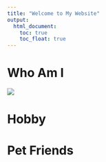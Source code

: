 ```yaml
---
title: "Welcome to My Website"
output: 
  html_document:
    toc: true
    toc_float: true
---
```


# Who Am I

![](https://media.giphy.com/media/drXGoW1iudhKw/giphy.gif)

# Hobby 

# Pet Friends

